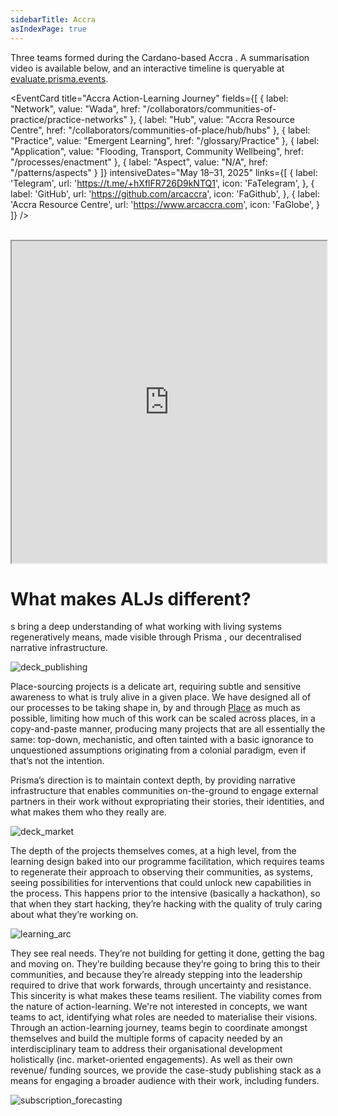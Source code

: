 ```yaml
---
sidebarTitle: Accra
asIndexPage: true
---
```


Three teams formed during the Cardano-based Accra <FeatureText text="ALJ" className="text-lg cursor-pointer" href="/patterns/action-learning%20journeys" />. A summarisation video is available below, and an interactive timeline is queryable at [evaluate.prisma.events](https://evaluate.prisma.events).

<EventCard
  title="Accra Action-Learning Journey"
  fields={[
    { label: "Network", value: "Wada", href: "/collaborators/communities-of-practice/practice-networks" },
    { label: "Hub", value: "Accra Resource Centre", href: "/collaborators/communities-of-place/hub/hubs" },
    { label: "Practice", value: "Emergent Learning", href: "/glossary/Practice" },
    { label: "Application", value: "Flooding, Transport, Community Wellbeing", href: "/processes/enactment" },
    { label: "Aspect", value: "N/A", href: "/patterns/aspects" }
  ]}
  intensiveDates="May 18–31, 2025"
  links={[
    {
        label: 'Telegram',
        url: 'https://t.me/+hXflFR726D9kNTQ1',
        icon: 'FaTelegram',
    },
    {
        label: 'GitHub',
        url: 'https://github.com/arcaccra',
        icon: 'FaGithub',
    },
    {
        label: 'Accra Resource Centre',
        url: 'https://www.arcaccra.com',
        icon: 'FaGlobe',
    }
  ]}
/>

<br/>

<iframe width="100%" height="515" src="https://www.youtube.com/embed/_mNMS114Kss?si=7t94A8XITeVYueMT" title="YouTube video player" allow="accelerometer; autoplay; clipboard-write; encrypted-media; gyroscope; picture-in-picture; web-share" referrerPolicy="strict-origin-when-cross-origin" allowFullScreen></iframe>

<br/>

# What makes ALJs different? 

<FeatureText text="ALJ" className="text-lg cursor-pointer" href="/patterns/action-learning%20journeys" />s bring a deep understanding of what working with living systems regeneratively means, made visible through Prisma <FeatureText text="CASE" className="text-lg cursor-pointer" href="/patterns/case-study" colorSelections={[4,5]}/>, our decentralised narrative infrastructure.

![deck_publishing](/deck_publishing.png)

Place-sourcing projects is a delicate art, requiring subtle and sensitive awareness to what is truly alive in a given place. We have designed all of our processes to be taking shape in, by and through [Place](/glossary/Place) as much as possible, limiting how much of this work can be scaled across places, in a copy-and-paste manner, producing many projects that are all essentially the same: top-down, mechanistic, and often tainted with a basic ignorance to unquestioned assumptions originating from a colonial paradigm, even if that’s not the intention.

Prisma’s direction is to maintain context depth, by providing narrative infrastructure that enables communities on-the-ground to engage external partners in their work without expropriating their stories, their identities, and what makes them who they really are. 

![deck_market](/deck_market.png)

The depth of the projects themselves comes, at a high level, from the learning design baked into our programme facilitation, which requires teams to regenerate their approach to observing their communities, as systems, seeing possibilities for interventions that could unlock new capabilities in the process. This happens prior to the intensive (basically a hackathon), so that when they start hacking, they’re hacking with the quality of truly caring about what they’re working on. 

![learning_arc](/learning-arcs-w-iteration.png)

They see real needs. They’re not building for getting it done, getting the bag and moving on. They’re building because they’re going to bring this to their communities, and because they’re already stepping into the leadership required to drive that work forwards, through uncertainty and resistance. This sincerity is what makes these teams resilient. The viability comes from the nature of action-learning. We're not interested in concepts, we want teams to act, identifying what roles are needed to materialise their visions. Through an action-learning journey, teams begin to coordinate amongst themselves and build the multiple forms of capacity needed by an interdisciplinary team to address their organisational development holistically (inc. market-oriented engagements). As well as their own revenue/ funding sources, we provide the case-study publishing stack as a means for engaging a broader audience with their work, including funders. 

![subscription_forecasting](/deck_subscription_forecasting.png)

